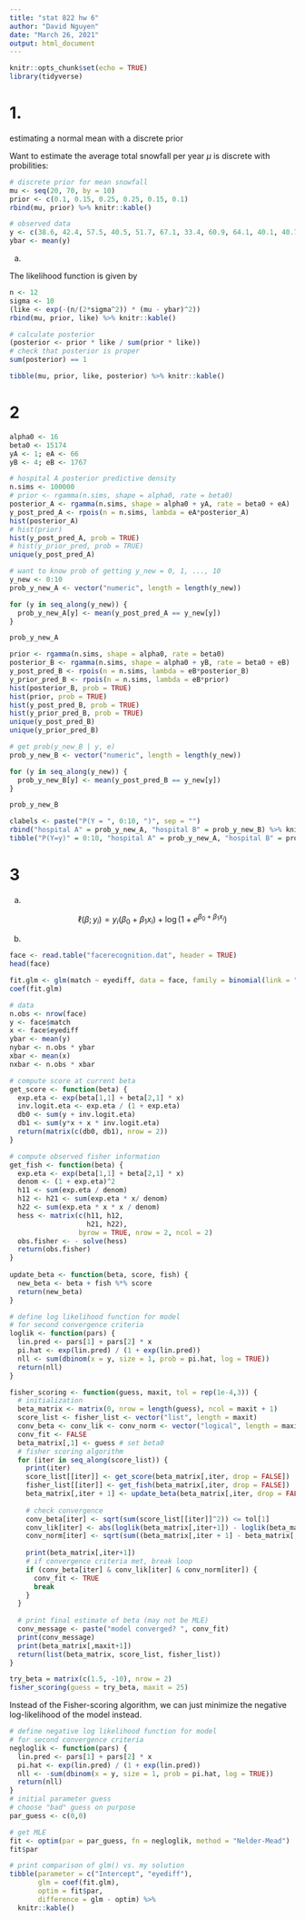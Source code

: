 ```yaml
---
title: "stat 822 hw 6"
author: "David Nguyen"
date: "March 26, 2021"
output: html_document
---
```


```r
knitr::opts_chunk$set(echo = TRUE)
library(tidyverse)
```

# 1. 

estimating a normal mean with a discrete prior

Want to estimate the average total snowfall per year $\mu$ is discrete with probilities:

```r
# discrete prior for mean snowfall
mu <- seq(20, 70, by = 10)
prior <- c(0.1, 0.15, 0.25, 0.25, 0.15, 0.1)
rbind(mu, prior) %>% knitr::kable()

```

```r
# observed data
y <- c(38.6, 42.4, 57.5, 40.5, 51.7, 67.1, 33.4, 60.9, 64.1, 40.1, 40.7, 6.4)
ybar <- mean(y)
```

a.

The likelihood function is given by

```r
n <- 12
sigma <- 10
(like <- exp(-(n/(2*sigma^2)) * (mu - ybar)^2))
rbind(mu, prior, like) %>% knitr::kable()
```

```r
# calculate posterior
(posterior <- prior * like / sum(prior * like))
# check that posterior is proper
sum(posterior) == 1
```

```r
tibble(mu, prior, like, posterior) %>% knitr::kable()
```

# 2

```r
alpha0 <- 16
beta0 <- 15174
yA <- 1; eA <- 66
yB <- 4; eB <- 1767
```

```r
# hospital A posterior predictive density
n.sims <- 100000
# prior <- rgamma(n.sims, shape = alpha0, rate = beta0)
posterior_A <- rgamma(n.sims, shape = alpha0 + yA, rate = beta0 + eA)
y_post_pred_A <- rpois(n = n.sims, lambda = eA*posterior_A)
hist(posterior_A)
# hist(prior)
hist(y_post_pred_A, prob = TRUE)
# hist(y_prior_pred, prob = TRUE)
unique(y_post_pred_A)

# want to know prob of getting y_new = 0, 1, ..., 10
y_new <- 0:10
prob_y_new_A <- vector("numeric", length = length(y_new))

for (y in seq_along(y_new)) {
  prob_y_new_A[y] <- mean(y_post_pred_A == y_new[y])
}

prob_y_new_A
```

```r
prior <- rgamma(n.sims, shape = alpha0, rate = beta0)
posterior_B <- rgamma(n.sims, shape = alpha0 + yB, rate = beta0 + eB)
y_post_pred_B <- rpois(n = n.sims, lambda = eB*posterior_B)
y_prior_pred_B <- rpois(n = n.sims, lambda = eB*prior)
hist(posterior_B, prob = TRUE)
hist(prior, prob = TRUE)
hist(y_post_pred_B, prob = TRUE)
hist(y_prior_pred_B, prob = TRUE)
unique(y_post_pred_B)
unique(y_prior_pred_B)

# get prob(y_new_B | y, e)
prob_y_new_B <- vector("numeric", length = length(y_new))

for (y in seq_along(y_new)) {
  prob_y_new_B[y] <- mean(y_post_pred_B == y_new[y])
}

prob_y_new_B
```

```r
clabels <- paste("P(Y = ", 0:10, ")", sep = "")
rbind("hospital A" = prob_y_new_A, "hospital B" = prob_y_new_B) %>% knitr::kable(col.names = clabels)
tibble("P(Y=y)" = 0:10, "hospital A" = prob_y_new_A, "hospital B" = prob_y_new_B) %>% knitr::kable()
```


# 3

a. 

$$\ell(\beta;y_i) = y_i (\beta_0 + \beta_1 x_i) + \log(1+e^{\beta_0+\beta_1 x_i})$$

b.

```r
face <- read.table("facerecognition.dat", header = TRUE)
head(face) 
```

```r
fit.glm <- glm(match ~ eyediff, data = face, family = binomial(link = "logit"))
coef(fit.glm)
```

```r
# data
n.obs <- nrow(face)
y <- face$match
x <- face$eyediff
ybar <- mean(y)
nybar <- n.obs * ybar
xbar <- mean(x)
nxbar <- n.obs * xbar

# compute score at current beta
get_score <- function(beta) {
  exp.eta <- exp(beta[1,1] + beta[2,1] * x)
  inv.logit.eta <- exp.eta / (1 + exp.eta)
  db0 <- sum(y + inv.logit.eta)
  db1 <- sum(y*x + x * inv.logit.eta)
  return(matrix(c(db0, db1), nrow = 2))
}

# compute observed fisher information
get_fish <- function(beta) {
  exp.eta <- exp(beta[1,1] + beta[2,1] * x)
  denom <- (1 + exp.eta)^2
  h11 <- sum(exp.eta / denom) 
  h12 <- h21 <- sum(exp.eta * x/ denom)
  h22 <- sum(exp.eta * x * x / denom) 
  hess <- matrix(c(h11, h12,
                   h21, h22), 
                 byrow = TRUE, nrow = 2, ncol = 2)
  obs.fisher <- - solve(hess)
  return(obs.fisher)
}
  
update_beta <- function(beta, score, fish) {
  new_beta <- beta + fish %*% score
  return(new_beta)
}

# define log likelihood function for model
# for second convergence criteria
loglik <- function(pars) {
  lin.pred <- pars[1] + pars[2] * x
  pi.hat <- exp(lin.pred) / (1 + exp(lin.pred))
  nll <- sum(dbinom(x = y, size = 1, prob = pi.hat, log = TRUE))
  return(nll)
}

fisher_scoring <- function(guess, maxit, tol = rep(1e-4,3)) {
  # initialization
  beta_matrix <- matrix(0, nrow = length(guess), ncol = maxit + 1)
  score_list <- fisher_list <- vector("list", length = maxit)
  conv_beta <- conv_lik <- conv_norm <- vector("logical", length = maxit)
  conv_fit <- FALSE
  beta_matrix[,1] <- guess # set beta0
  # fisher scoring algorithm
  for (iter in seq_along(score_list)) {
    print(iter)
    score_list[[iter]] <- get_score(beta_matrix[,iter, drop = FALSE])
    fisher_list[[iter]] <- get_fish(beta_matrix[,iter, drop = FALSE])
    beta_matrix[,iter + 1] <- update_beta(beta_matrix[,iter, drop = FALSE], score_list[[iter]], fisher_list[[iter]])
    
    # check convergence
    conv_beta[iter] <- sqrt(sum(score_list[[iter]]^2)) <= tol[1]
    conv_lik[iter] <- abs(loglik(beta_matrix[,iter+1]) - loglik(beta_matrix[,iter])) <= tol[2]
    conv_norm[iter] <- sqrt(sum((beta_matrix[,iter + 1] - beta_matrix[, iter])^2)) <= tol[3]
    
    print(beta_matrix[,iter+1])
    # if convergence criteria met, break loop
    if (conv_beta[iter] & conv_lik[iter] & conv_norm[iter]) {
      conv_fit <- TRUE
      break
    }
  }
  
  # print final estimate of beta (may not be MLE)
  conv_message <- paste("model converged? ", conv_fit)
  print(conv_message)
  print(beta_matrix[,maxit+1])
  return(list(beta_matrix, score_list, fisher_list))
}

try_beta = matrix(c(1.5, -10), nrow = 2)
fisher_scoring(guess = try_beta, maxit = 25)
```

Instead of the Fisher-scoring algorithm, we can just minimize the negative log-likelihood of the model instead.

```r
# define negative log likelihood function for model
# for second convergence criteria
negloglik <- function(pars) {
  lin.pred <- pars[1] + pars[2] * x
  pi.hat <- exp(lin.pred) / (1 + exp(lin.pred))
  nll <- -sum(dbinom(x = y, size = 1, prob = pi.hat, log = TRUE))
  return(nll)
}
# initial parameter guess
# choose "bad" guess on purpose
par_guess <- c(0,0)

# get MLE
fit <- optim(par = par_guess, fn = negloglik, method = "Nelder-Mead")
fit$par 

# print comparison of glm() vs. my solution
tibble(parameter = c("Intercept", "eyediff"),
       glm = coef(fit.glm),
       optim = fit$par,
       difference = glm - optim) %>%
  knitr::kable()
```

